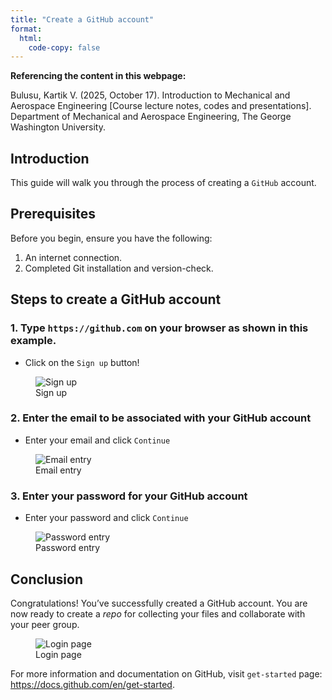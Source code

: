 ```yaml
---
title: "Create a GitHub account"
format: 
  html:
    code-copy: false
---
```


<html>
<head>
    <style>
        body {
            -webkit-user-select: none; /* Safari */
            -moz-user-select: none; /* Firefox */
            -ms-user-select: none; /* IE10+/Edge */
            user-select: none; /* Standard */
        }
    </style>
</head>
<body>

<!-- # Visual Studio Code Installation Guide for Windows -->

:::{.callout-important}
**Referencing the content in this webpage:**

Bulusu, Kartik V. (2025, October 17). Introduction to Mechanical and Aerospace Engineering [Course lecture notes, codes and presentations]. Department of Mechanical and Aerospace Engineering, The George Washington University.
:::

## Introduction

This guide will walk you through the process of creating a ``GitHub`` account.
<!-- VS Code provides a powerful environment for coding and development across various programming languages. -->

## Prerequisites

Before you begin, ensure you have the following:

1. An internet connection.
2. Completed Git installation and version-check.

## Steps to create a GitHub account

### 1. Type ``https://github.com`` on your browser as shown in this example.
- Click on the ``Sign up`` button!

![Sign up](images/create-github-acct/Step0.PNG)

### 2. Enter the email to be associated with your GitHub account

-  Enter your email and click ``Continue``

![Email entry](images/create-github-acct/Step1.PNG)

### 3. Enter your password for your GitHub account

-  Enter your password and click ``Continue``

![Password entry](images/create-github-acct/Step2.PNG)



## Conclusion

Congratulations! You've successfully created a GitHub account. You are now ready to create a *repo* for collecting your files and collaborate with your peer group. 

![Login page](images/create-github-acct/Step3.PNG)

For more information and documentation on GitHub, visit ``get-started`` page: [https://docs.github.com/en/get-started](https://docs.github.com/en/get-started).

<!-- <br>
<footer>
  <p><small><small><small><small>This is a Quarto website. To learn more about Quarto websites visit <https://quarto.org/docs/websites>.<br>
  Author: Kartik Bulusu<br>
  Contact: <a href="mailto:bulusu@gwu.edu">bulusu</a><br>
  &copy; 2025 All rights reserved</small></small></small></small></p>
</footer> -->